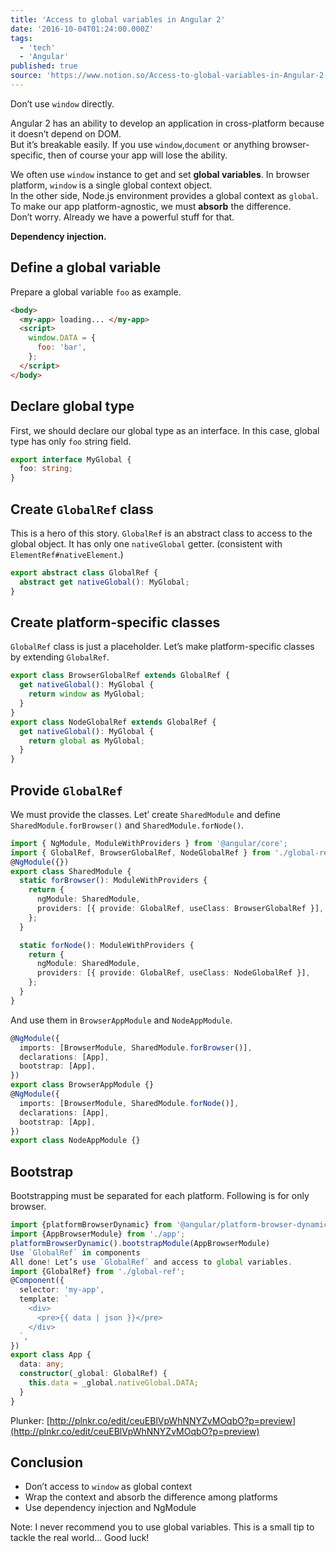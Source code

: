 ```yaml
---
title: 'Access to global variables in Angular 2'
date: '2016-10-04T01:24:00.000Z'
tags:
  - 'tech'
  - 'Angular'
published: true
source: 'https://www.notion.so/Access-to-global-variables-in-Angular-2-5fa5bd2c24b5494a984cd234f8fab462'
---
```


Don’t use `window` directly.

Angular 2 has an ability to develop an application in cross-platform because it doesn’t depend on DOM.  
But it’s breakable easily. If you use `window`,`document` or anything browser-specific, then of course your app will lose the ability.

We often use `window` instance to get and set **global variables**. In browser platform, `window` is a single global context object.  
In the other side, Node.js environment provides a global context as `global`.  
To make our app platform-agnostic, we must **absorb** the difference.  
Don’t worry. Already we have a powerful stuff for that.

**Dependency injection.**

## Define a global variable

Prepare a global variable `foo` as example.

```html
<body>
  <my-app> loading... </my-app>
  <script>
    window.DATA = {
      foo: 'bar',
    };
  </script>
</body>
```

## Declare global type

First, we should declare our global type as an interface. In this case, global type has only `foo` string field.

```typescript
export interface MyGlobal {
  foo: string;
}
```

## Create `GlobalRef` class

This is a hero of this story. `GlobalRef` is an abstract class to access to the global object. It has only one `nativeGlobal` getter. (consistent with `ElementRef#nativeElement`.)

```typescript
export abstract class GlobalRef {
  abstract get nativeGlobal(): MyGlobal;
}
```

## Create platform-specific classes

`GlobalRef` class is just a placeholder. Let’s make platform-specific classes by extending `GlobalRef`.

```typescript
export class BrowserGlobalRef extends GlobalRef {
  get nativeGlobal(): MyGlobal {
    return window as MyGlobal;
  }
}
export class NodeGlobalRef extends GlobalRef {
  get nativeGlobal(): MyGlobal {
    return global as MyGlobal;
  }
}
```

## Provide `GlobalRef`

We must provide the classes. Let’ create `SharedModule` and define `SharedModule.forBrowser()` and `SharedModule.forNode()`.

```typescript
import { NgModule, ModuleWithProviders } from '@angular/core';
import { GlobalRef, BrowserGlobalRef, NodeGlobalRef } from './global-ref';
@NgModule({})
export class SharedModule {
  static forBrowser(): ModuleWithProviders {
    return {
      ngModule: SharedModule,
      providers: [{ provide: GlobalRef, useClass: BrowserGlobalRef }],
    };
  }

  static forNode(): ModuleWithProviders {
    return {
      ngModule: SharedModule,
      providers: [{ provide: GlobalRef, useClass: NodeGlobalRef }],
    };
  }
}
```

And use them in `BrowserAppModule` and `NodeAppModule`.

```typescript
@NgModule({
  imports: [BrowserModule, SharedModule.forBrowser()],
  declarations: [App],
  bootstrap: [App],
})
export class BrowserAppModule {}
@NgModule({
  imports: [BrowserModule, SharedModule.forNode()],
  declarations: [App],
  bootstrap: [App],
})
export class NodeAppModule {}
```

## Bootstrap

Bootstrapping must be separated for each platform. Following is for only browser.

```typescript
import {platformBrowserDynamic} from '@angular/platform-browser-dynamic';
import {AppBrowserModule} from './app';
platformBrowserDynamic().bootstrapModule(AppBrowserModule)
Use `GlobalRef` in components
All done! Let’s use `GlobalRef` and access to global variables.
import {GlobalRef} from './global-ref';
@Component({
  selector: 'my-app',
  template: `
    <div>
      <pre>{{ data | json }}</pre>
    </div>
  `,
})
export class App {
  data: any;
  constructor(_global: GlobalRef) {
    this.data = _global.nativeGlobal.DATA;
  }
}

```

Plunker: [http://plnkr.co/edit/ceuEBlVpWhNNYZvMOqbO?p=preview](http://plnkr.co/edit/ceuEBlVpWhNNYZvMOqbO?p=preview)

## Conclusion

- Don’t access to `window` as global context
- Wrap the context and absorb the difference among platforms
- Use dependency injection and NgModule

Note: I never recommend you to use global variables. This is a small tip to tackle the real world… Good luck!
